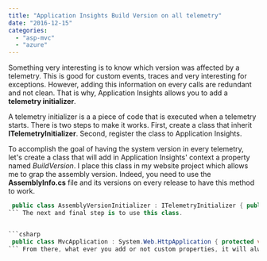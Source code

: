 ```yaml
---
title: "Application Insights Build Version on all telemetry"
date: "2016-12-15"
categories: 
  - "asp-mvc"
  - "azure"
---
```


Something very interesting is to know which version was affected by a telemetry. This is good for custom events, traces and very interesting for exceptions. However, adding this information on every calls are redundant and not clean. That is why, Application Insights allows you to add a **telemetry initializer**.

A telemetry initializer is a a piece of code that is executed when a telemetry starts. There is two steps to make it works. First, create a class that inherit **ITelemetryInitializer**. Second, register the class to Application Insights.

To accomplish the goal of having the system version in every telemetry, let's create a class that will add in Application Insights' context a property named _BuildVersion_. I place this class in my website project which allows me to grap the assembly version. Indeed, you need to use the **AssemblyInfo.cs** file and its versions on every release to have this method to work. 
```csharp
 public class AssemblyVersionInitializer : ITelemetryInitializer { public void Initialize(Microsoft.ApplicationInsights.Channel.ITelemetry telemetry) { telemetry.Context.Properties["BuildVersion"] = this.GetType().Assembly.GetName().Version.ToString(); } } 
``` The next and final step is to use this class.


```csharp
 public class MvcApplication : System.Web.HttpApplication { protected void Application\_Start() { TelemetryConfiguration.Active.TelemetryInitializers.Add(new AssemblyVersionInitializer()); } } 
``` From there, what ever you add or not custom properties, it will always have also the **BuildVersion** one. The goal of having this BuildVersion is primary to see difference in your telemetries between version. You can clearly identify if a problem is resolve or is created between version. You can also see if the performance goes worse. However, this only work if you release often since Application Insights retention of the information if very limited with most of the data is restricted to 7 days (or 14 days).
